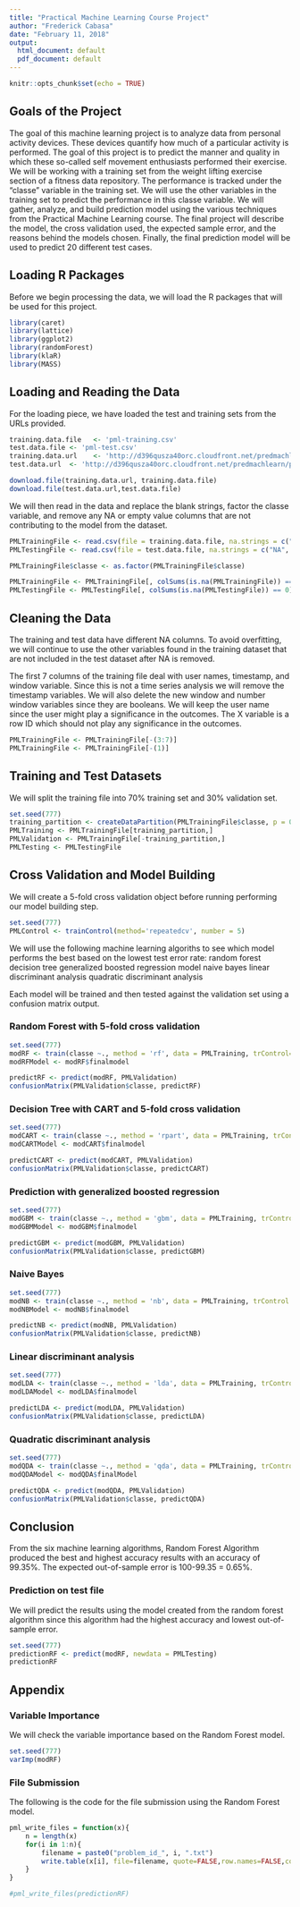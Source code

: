 ```yaml
---
title: "Practical Machine Learning Course Project"
author: "Frederick Cabasa"
date: "February 11, 2018"
output:
  html_document: default
  pdf_document: default
---
```


```r
knitr::opts_chunk$set(echo = TRUE)
```

## Goals of the Project

The goal of this machine learning project is to analyze data from personal activity devices.  These devices quantify how much of a particular activity is performed.   The goal of this project is to predict the manner and quality in which these so-called self movement enthusiasts performed their exercise.  We will be working with a training set from the weight lifting exercise section of a fitness data repository.  The performance is tracked under the "classe" variable in the training set. We will use the other variables in the training set to predict the performance in this classe variable.   We will gather, analyze, and build prediction model using the various techniques from the Practical Machine Learning course.   The final project will describe the model, the cross validation used, the expected sample error, and the reasons behind the models chosen.   Finally, the final prediction model will be used to predict 20 different test cases.

## Loading R Packages

Before we begin processing the data, we will load the R packages that will be used for this project.

```r
library(caret)
library(lattice)
library(ggplot2)
library(randomForest)
library(klaR)
library(MASS)
```

## Loading and Reading the Data

For the loading piece, we have loaded the test and training sets from the URLs provided.  

```r
training.data.file   <- 'pml-training.csv'
test.data.file <- 'pml-test.csv'
training.data.url    <- 'http://d396qusza40orc.cloudfront.net/predmachlearn/pml-training.csv'
test.data.url  <- 'http://d396qusza40orc.cloudfront.net/predmachlearn/pml-testing.csv'

download.file(training.data.url, training.data.file)
download.file(test.data.url,test.data.file)
```

We will then read in the data and replace the blank strings, factor the classe variable, and remove any NA or empty value columns that are not contributing to the model from the dataset.
 
```r
PMLTrainingFile <- read.csv(file = training.data.file, na.strings = c("NA", "#DIV/0!", ""))
PMLTestingFile <- read.csv(file = test.data.file, na.strings = c("NA", "#DIV/0!", ""))

PMLTrainingFile$classe <- as.factor(PMLTrainingFile$classe)

PMLTrainingFile <- PMLTrainingFile[, colSums(is.na(PMLTrainingFile)) == 0]
PMLTestingFile <- PMLTestingFile[, colSums(is.na(PMLTestingFile)) == 0]
```


## Cleaning the Data

The training and test data have different NA columns.  To avoid overfitting, we will continue to use the other variables found in the training dataset that are not included in the test dataset after NA is removed.

The first 7 columns of the training file deal with user names, timestamp, and window variable.   Since this is not a time series analysis we will remove the timestamp variables.  We will also delete the new window and number window variables since they are booleans. We will keep the user name since the user might play a significance in the outcomes.  The X variable is a row ID which should not play any significance in the outcomes.

```r
PMLTrainingFile <- PMLTrainingFile[-(3:7)]
PMLTrainingFile <- PMLTrainingFile[-(1)]
```

## Training and Test Datasets

We will split the training file into 70% training set and 30% validation set.

```r
set.seed(777)
training_partition <- createDataPartition(PMLTrainingFile$classe, p = 0.7, list = FALSE)
PMLTraining <- PMLTrainingFile[training_partition,]
PMLValidation <- PMLTrainingFile[-training_partition,]
PMLTesting <- PMLTestingFile
```

## Cross Validation and Model Building

We will create a 5-fold cross validation object before running performing our model building step.

```r
set.seed(777)
PMLControl <- trainControl(method='repeatedcv', number = 5)
```

We will use the following machine learning algoriths to see which model performs the best based on the lowest test error rate:
random forest
decision tree
generalized boosted regression model
naive bayes
linear discriminant analysis
quadratic discriminant analysis

Each model will be trained and then tested against the validation set using a confusion matrix output.

### Random Forest with 5-fold cross validation

```r
set.seed(777)
modRF <- train(classe ~., method = 'rf', data = PMLTraining, trControl=PMLControl, ntree = 200)
modRFModel <- modRF$finalmodel

predictRF <- predict(modRF, PMLValidation)
confusionMatrix(PMLValidation$classe, predictRF)
```

### Decision Tree with CART and 5-fold cross validation 

```r
set.seed(777)
modCART <- train(classe ~., method = 'rpart', data = PMLTraining, trControl = PMLControl)
modCARTModel <- modCART$finalmodel

predictCART <- predict(modCART, PMLValidation)
confusionMatrix(PMLValidation$classe, predictCART)
```

### Prediction with generalized boosted regression

```r
set.seed(777)
modGBM <- train(classe ~., method = 'gbm', data = PMLTraining, trControl = PMLControl, verbose = FALSE)
modGBMModel <- modGBM$finalmodel

predictGBM <- predict(modGBM, PMLValidation)
confusionMatrix(PMLValidation$classe, predictGBM)
```

### Naive Bayes

```r
set.seed(777)
modNB <- train(classe ~., method = 'nb', data = PMLTraining, trControl = PMLControl)
modNBModel <- modNB$finalmodel

predictNB <- predict(modNB, PMLValidation)
confusionMatrix(PMLValidation$classe, predictNB)
```

### Linear discriminant analysis

```r
set.seed(777)
modLDA <- train(classe ~., method = 'lda', data = PMLTraining, trControl = PMLControl)
modLDAModel <- modLDA$finalmodel

predictLDA <- predict(modLDA, PMLValidation)
confusionMatrix(PMLValidation$classe, predictLDA)
```

### Quadratic discriminant analysis

```r
set.seed(777)
modQDA <- train(classe ~., method = 'qda', data = PMLTraining, trControl = PMLControl)
modQDAModel <- modQDA$finalModel

predictQDA <- predict(modQDA, PMLValidation)
confusionMatrix(PMLValidation$classe, predictQDA)
```


## Conclusion

From the six machine learning algorithms, Random Forest Algorithm produced the best and highest accuracy results 
with an accuracy of 99.35%.  The expected out-of-sample error is 100-99.35 = 0.65%.

### Prediction on test file
We will predict the results using the model created from the random forest algorithm since this algorithm had the highest accuracy and lowest out-of-sample error.

```r
set.seed(777)
predictionRF <- predict(modRF, newdata = PMLTesting)
predictionRF
```

## Appendix

### Variable Importance
We will check the variable importance based on the Random Forest model.

```r
set.seed(777)
varImp(modRF)
```

### File Submission
The following is the code for the file submission using the Random Forest model.

```r
pml_write_files = function(x){
    n = length(x)
    for(i in 1:n){
        filename = paste0("problem_id_", i, ".txt")
        write.table(x[i], file=filename, quote=FALSE,row.names=FALSE,col.names=FALSE)
    }
}

#pml_write_files(predictionRF)
```


